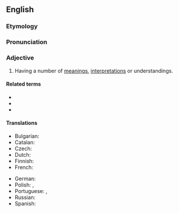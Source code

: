 ==English==

===Etymology===
{{suffix|en|polyseme|ic}}

===Pronunciation===
{{IPA|en|/pɒ.lɪ.ˈsiː.mɪk/}}

===Adjective===
{{en-adj}}

# {{lb|en|linguistics}} Having a number of [[meaning]]s, [[interpretation]]s or understandings.
#: {{syn|en|polysemantic|polysemous}}
#: {{ant|en|monosemous|univocal}}

====Related terms====
* {{l|en|oligosemic}}
* {{l|en|polyseme}}
* {{l|en|polysemy}}

====Translations====
{{trans-top|having a number of meanings, interpretations or understandings}}
* Bulgarian: {{t|bg|многозна́чен}}
* Catalan: {{t|ca|polisèmic}}
* Czech: {{t+|cs|polysémický|m}}
* Dutch: {{t+|nl|polyseem}}
* Finnish: {{t+|fi|monimerkityksinen}}
* French: {{t+|fr|polysémique}}
{{trans-mid}}
* German: {{t+|de|mehrdeutig}}
* Polish: {{t|pl|polisemiczny}}, {{t+|pl|wieloznaczny}}
* Portuguese: {{t|pt|polissémico}} {{qualifier|Portugal}}, {{t|pt|polissêmico}} {{qualifier|Brazil}}
* Russian: {{t+|ru|многозна́чный}}
* Spanish: {{t+|es|polisémico}}
{{trans-bottom}}